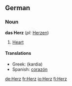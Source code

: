 ==German==
===Noun===
'''das Herz''' (''pl:'' [[Herzen]])

#[[Heart]]

====Translations====
*Greek: (kardia)
*Spanish: [[corazón]]

[[de:Herz]]
[[fr:Herz]]
[[io:Herz]]
[[fi:Herz]]